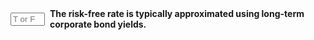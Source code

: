 ::: {.question-block}

<form onsubmit="event.preventDefault(); checkAnswerBox('module2_tf_q40','F')" style="display: flex; align-items: center; gap: 8px;">
<input type="text" id="module2_tf_q40" name="module2_tf_q40" maxlength="1" placeholder="T or F"
         style="width: 55px;" data-correct-answer="F" /> <label for="module2_tf_q40"><strong>The risk-free rate is typically approximated using long-term corporate bond yields.</strong></label>
</form>

<div id="feedback-module2_tf_q40" class="feedback" data-status="" style="display:none;">
The sentence is FALSE. The risk-free rate is approximated using the yield on government securities (like U.S. Treasury bills or Brazil Selic rate), not corporate bonds, as corporations have default risk.
</div>
:::